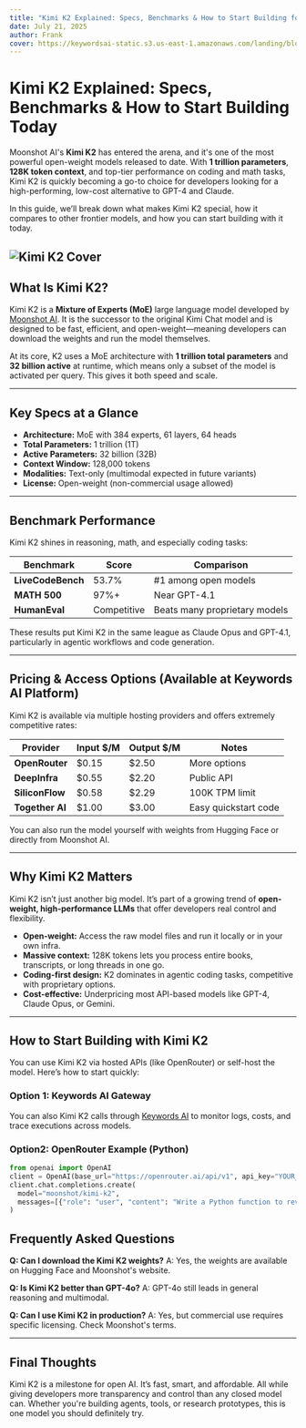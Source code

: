 ```yaml
---
title: "Kimi K2 Explained: Specs, Benchmarks & How to Start Building for Developers"
date: July 21, 2025
author: Frank
cover: https://keywordsai-static.s3.us-east-1.amazonaws.com/landing/blog/kimi-k2/cover_v2.png
---
```


# Kimi K2 Explained: Specs, Benchmarks & How to Start Building Today

Moonshot AI's **Kimi K2** has entered the arena, and it's one of the most powerful open-weight models released to date. With **1 trillion parameters**, **128K token context**, and top-tier performance on coding and math tasks, Kimi K2 is quickly becoming a go-to choice for developers looking for a high-performing, low-cost alternative to GPT-4 and Claude.

In this guide, we’ll break down what makes Kimi K2 special, how it compares to other frontier models, and how you can start building with it today.


![Kimi K2 Cover](https://keywordsai-static.s3.us-east-1.amazonaws.com/landing/blog/kimi-k2/cover_v2.png)
---

## What Is Kimi K2?

Kimi K2 is a **Mixture of Experts (MoE)** large language model developed by [Moonshot AI](https://moonshot.ai). It is the successor to the original Kimi Chat model and is designed to be fast, efficient, and open-weight—meaning developers can download the weights and run the model themselves.

At its core, K2 uses a MoE architecture with **1 trillion total parameters** and **32 billion active** at runtime, which means only a subset of the model is activated per query. This gives it both speed and scale.

---

## Key Specs at a Glance

* **Architecture:** MoE with 384 experts, 61 layers, 64 heads
* **Total Parameters:** 1 trillion (1T)
* **Active Parameters:** 32 billion (32B)
* **Context Window:** 128,000 tokens
* **Modalities:** Text-only (multimodal expected in future variants)
* **License:** Open-weight (non-commercial usage allowed)

---

## Benchmark Performance

Kimi K2 shines in reasoning, math, and especially coding tasks:

| Benchmark         | Score       | Comparison                    |
| ----------------- | ----------- | ----------------------------- |
| **LiveCodeBench** | 53.7%       | #1 among open models          |
| **MATH 500**      | 97%+        | Near GPT-4.1                  |
| **HumanEval**     | Competitive | Beats many proprietary models |

These results put Kimi K2 in the same league as Claude Opus and GPT-4.1, particularly in agentic workflows and code generation.

---

## Pricing & Access Options (Available at Keywords AI Platform)

Kimi K2 is available via multiple hosting providers and offers extremely competitive rates:

| Provider        | Input \$/M | Output \$/M | Notes                |
| --------------- | ---------- | ----------- | -------------------- |
| **OpenRouter**  | \$0.15     | \$2.50      | More options         |
| **DeepInfra**   | \$0.55     | \$2.20      | Public API           |
| **SiliconFlow** | \$0.58     | \$2.29      | 100K TPM limit       |
| **Together AI** | \$1.00     | \$3.00      | Easy quickstart code |

You can also run the model yourself with weights from Hugging Face or directly from Moonshot AI.

---

## Why Kimi K2 Matters

Kimi K2 isn’t just another big model. It’s part of a growing trend of **open-weight, high-performance LLMs** that offer developers real control and flexibility.

* **Open-weight:** Access the raw model files and run it locally or in your own infra.
* **Massive context:** 128K tokens lets you process entire books, transcripts, or long threads in one go.
* **Coding-first design:** K2 dominates in agentic coding tasks, competitive with proprietary options.
* **Cost-effective:** Underpricing most API-based models like GPT-4, Claude Opus, or Gemini.

---

## How to Start Building with Kimi K2

You can use Kimi K2 via hosted APIs (like OpenRouter) or self-host the model. Here’s how to start quickly:


### Option 1: Keywords AI Gateway

You can also Kimi K2 calls through [Keywords AI](https://www.keywordsai.co/) to monitor logs, costs, and trace executions across models.

### Option2: OpenRouter Example (Python)

```python
from openai import OpenAI
client = OpenAI(base_url="https://openrouter.ai/api/v1", api_key="YOUR_API_KEY")
client.chat.completions.create(
  model="moonshot/kimi-k2",
  messages=[{"role": "user", "content": "Write a Python function to reverse a string."}]
)
```

## Frequently Asked Questions

**Q: Can I download the Kimi K2 weights?**
A: Yes, the weights are available on Hugging Face and Moonshot's website.

**Q: Is Kimi K2 better than GPT-4o?**
A: GPT-4o still leads in general reasoning and multimodal.

**Q: Can I use Kimi K2 in production?**
A: Yes, but commercial use requires specific licensing. Check Moonshot's terms.

---

## Final Thoughts

Kimi K2 is a milestone for open AI. It’s fast, smart, and affordable. All while giving developers more transparency and control than any closed model can. Whether you're building agents, tools, or research prototypes, this is one model you should definitely try.